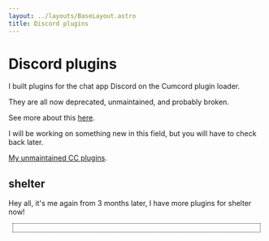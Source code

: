 ```yaml
---
layout: ../layouts/BaseLayout.astro
title: Discord plugins
---
```



# Discord plugins

I built plugins for the chat app Discord on the Cumcord plugin loader.

They are all now deprecated, unmaintained, and probably broken.

See more about this [here](/client_mods).

I will be working on something new in this field, but you will have to check back later.

[My unmaintained CC plugins](https://yellowsink.github.io/cc-plugins).

## shelter

Hey all, it's me again from 3 months later, I have more plugins for shelter now!

<div style="margin: .5rem; padding: .5rem; border: 1px dotted currentColor">
  <MarkdownLoader src="https://raw.githubusercontent.com/yellowsink/shelter-plugins/master/README.md" />
</div>
